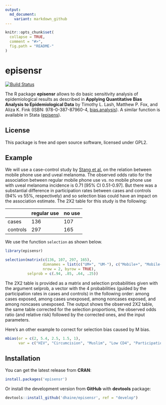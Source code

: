 ```yaml
---
output:
  md_document:
    variant: markdown_github
---
```


<!-- README.md is generated from README.Rmd. Please edit that file -->

```r
knitr::opts_chunk$set(
  collapse = TRUE,
  comment = "#>",
  fig.path = "README-"
)
```

# episensr

[![Build Status](https://travis-ci.org/dhaine/episensr.svg?branch=master)](https://travis-ci.org/dhaine/episensr)

The R package **episensr** allows to do basic sensitivity analysis of
epidemiological results as described in **Applying Quantitative Bias Analysis to
Epidemiological Data** by Timothy L. Lash, Matthew P. Fox, and Aliza K. Fink
(ISBN: 978-0-387-87960-4,
[bias.analysis](https://sites.google.com/site/biasanalysis/)). A similar
function is available in Stata
([episens](http://ideas.repec.org/c/boc/bocode/s456792.html)).

## License

This package is free and open source software, licensed under GPL2.

## Example

We will use a case-control study by
[Stang et al.](http://www.ncbi.nlm.nih.gov/pubmed/16523014) on the relation
between mobile phone use and uveal melanoma.
The observed odds ratio for the association between regular mobile phone use vs.
no mobile phone use with uveal melanoma incidence is 0.71 [95% CI 0.51-0.97].
But there was a substantial difference in participation rates between cases and
controls (94% vs 55%, respectively) and so selection bias could have an impact
on the association estimate.
The 2X2 table for this study is the following:

|          | regular use | no use |
|----------|-------------|--------|
| cases    | 136         | 107    |
| controls | 297         | 165    |

We use the function `selection` as shown below.

```r
library(episensr)

selection(matrix(c(136, 107, 297, 165),
                 dimnames = list(c("UM+", "UM-"), c("Mobile+", "Mobile-")),
                 nrow = 2, byrow = TRUE),
          selprob = c(.94, .85, .64, .25))
```

The 2X2 table is provided as a matrix and selection probabilities given with the
argument selprob, a vector with the 4 probabilities (guided by the participation
rates in cases and controls) in the following order: among cases exposed, among
cases unexposed, among noncases exposed, and among noncases unexposed.
The output shows the observed 2X2 table, the same table corrected for the
selection proportions, the observed odds ratio (and relative risk) followed by
the corrected ones, and the input parameters.

Here's an other example to correct for selection bias caused by M bias.

```r
mbias(or = c(2, 5.4, 2.5, 1.5, 1),
      var = c("HIV", "Circumcision", "Muslim", "Low CD4", "Participation"))
```

## Installation

You can get the latest release from **CRAN**:

```r
install.packages('episensr')
```

Or install the development version from **GitHub** with **devtools** package:

```r
devtools::install_github('dhaine/episensr', ref = "develop")
```
